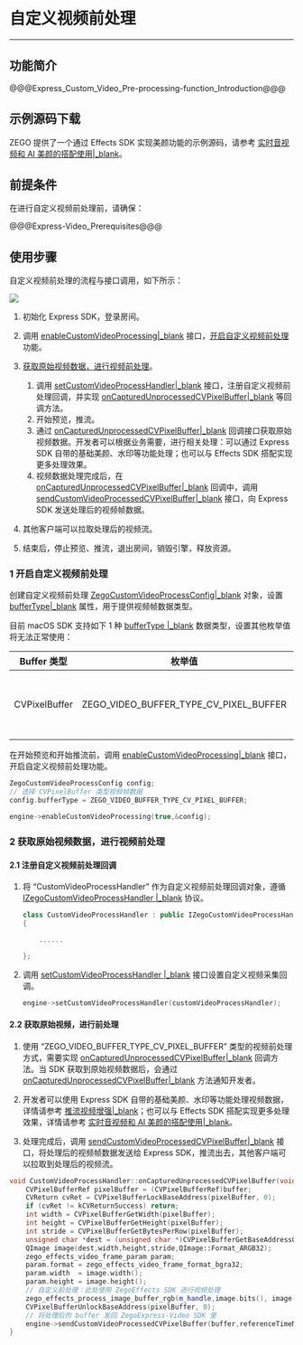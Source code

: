 <style>
table th:nth-of-type(1) {width: 20%;}
table {width: 100%;}
</style>

# 自定义视频前处理

- - -

## 功能简介

@@@Express_Custom_Video_Pre-processing-function_Introduction@@@


## 示例源码下载

ZEGO 提供了一个通过 Effects SDK 实现美颜功能的示例源码，请参考 [实时音视频和 AI 美颜的搭配使用\|_blank](#11691)。

## 前提条件

在进行自定义视频前处理前，请确保：

@@@Express-Video_Prerequisites@@@

## 使用步骤

自定义视频前处理的流程与接口调用，如下所示： 

<img src="/Pics/Common/ZegoExpressEngine/custom_video_process_mac_new.png">

1. 初始化 Express SDK，登录房间。

2. 调用 [enableCustomVideoProcessing\|_blank](@enableCustomVideoProcessing) 接口，[开启自定义视频前处理](11761#4_1) 功能。

3. [获取原始视频数据，进行视频前处理](11761#4_2)。

    1. 调用 [setCustomVideoProcessHandler\|_blank](@setCustomVideoProcessHandler) 接口，注册自定义视频前处理回调，并实现 [onCapturedUnprocessedCVPixelBuffer\|_blank](@onCapturedUnprocessedCVPixelBuffer) 等回调方法。
    2. 开始预览，推流。
    3. 通过 [onCapturedUnprocessedCVPixelBuffer\|_blank](@onCapturedUnprocessedCVPixelBuffer) 回调接口获取原始视频数据。开发者可以根据业务需要，进行相关处理：可以通过 Express SDK 自带的基础美颜、水印等功能处理；也可以与 Effects SDK 搭配实现更多处理效果。
    4. 视频数据处理完成后，在 [onCapturedUnprocessedCVPixelBuffer\|_blank](@onCapturedUnprocessedCVPixelBuffer) 回调中，调用 [sendCustomVideoProcessedCVPixelBuffer\|_blank](@sendCustomVideoProcessedCVPixelBuffer) 接口，向 Express SDK 发送处理后的视频帧数据。

4. 其他客户端可以拉取处理后的视频流。
5. 结束后，停止预览、推流，退出房间，销毁引擎，释放资源。

### 1 开启自定义视频前处理

创建自定义视频前处理 [ZegoCustomVideoProcessConfig\|_blank](@-ZegoCustomVideoProcessConfig) 对象，设置 [bufferType\|_blank](@bufferType) 属性，用于提供视频帧数据类型。

目前 macOS SDK 支持如下 1 种 [bufferType \|_blank](@-ZegoVideoBufferType) 数据类型，设置其他枚举值将无法正常使用：

| Buffer 类型 | 枚举值|说明 |
|-----|------|-----|
| CVPixelBuffer | ZEGO_VIDEO_BUFFER_TYPE_CV_PIXEL_BUFFER |表示 CVPixelBufferRef 类型的原始视频数据，格式为 BGRA32。|

在开始预览和开始推流前，调用 [enableCustomVideoProcessing\|_blank](@enableCustomVideoProcessing) 接口，开启自定义视频前处理功能。

```c++
ZegoCustomVideoProcessConfig config;
// 选择 CVPixelBuffer 类型视频帧数据
config.bufferType = ZEGO_VIDEO_BUFFER_TYPE_CV_PIXEL_BUFFER;

engine->enableCustomVideoProcessing(true,&config);
```

### 2 获取原始视频数据，进行视频前处理

#### 2.1 注册自定义视频前处理回调

1. 将 “CustomVideoProcessHandler” 作为自定义视频前处理回调对象，遵循 [IZegoCustomVideoProcessHandler \|_blank](@-IZegoCustomVideoProcessHandler) 协议。

    ```c++
    class CustomVideoProcessHandler : public IZegoCustomVideoProcessHandler
    {    

        ......

    };
    ```

2. 调用 [setCustomVideoProcessHandler \|_blank](@setCustomVideoProcessHandler) 接口设置自定义视频采集回调。

    ```c++
    engine->setCustomVideoProcessHandler(customVideoProcessHandler);
    ```

#### 2.2 获取原始视频，进行前处理

1. 使用 “ZEGO_VIDEO_BUFFER_TYPE_CV_PIXEL_BUFFER” 类型的视频前处理方式，需要实现 [onCapturedUnprocessedCVPixelBuffer\|_blank](@onCapturedUnprocessedCVPixelBuffer) 回调方法。当 SDK 获取到原始视频数据后，会通过 [onCapturedUnprocessedCVPixelBuffer\|_blank](@onCapturedUnprocessedCVPixelBuffer) 方法通知开发者。

2. 开发者可以使用 Express SDK 自带的基础美颜、水印等功能处理视频数据，详情请参考 [推流视频增强\|_blank](!Publish_Video_Enhanced)；也可以与 Effects SDK 搭配实现更多处理效果，详情请参考 [实时音视频和 AI 美颜的搭配使用\|_blank](#11691)。


3. 处理完成后，调用 [sendCustomVideoProcessedCVPixelBuffer\|_blank](@sendCustomVideoProcessedCVPixelBuffer) 接口，将处理后的视频帧数据发送给 Express SDK，推流出去，其他客户端可以拉取到处理后的视频流。

```c++
void CustomVideoProcessHandler::onCapturedUnprocessedCVPixelBuffer(void * buffer, unsigned long long referenceTimeMillisecond, ZegoPublishChannel channel) {
    CVPixelBufferRef pixelBuffer = (CVPixelBufferRef)buffer;
    CVReturn cvRet = CVPixelBufferLockBaseAddress(pixelBuffer, 0);
    if (cvRet != kCVReturnSuccess) return;
    int width = CVPixelBufferGetWidth(pixelBuffer);
    int height = CVPixelBufferGetHeight(pixelBuffer);
    int stride = CVPixelBufferGetBytesPerRow(pixelBuffer);
    unsigned char *dest = (unsigned char *)CVPixelBufferGetBaseAddressOfPlane(pixelBuffer, 0);
    QImage image(dest,width,height,stride,QImage::Format_ARGB32);
    zego_effects_video_frame_param param;
    param.format = zego_effects_video_frame_format_bgra32;
    param.width  = image.width();
    param.height = image.height();
    // 自定义前处理：此处使用 ZegoEffects SDK 进行视频处理
    zego_effects_process_image_buffer_rgb(m_handle,image.bits(), image.bytesPerLine() * image.height(),param);
    CVPixelBufferUnlockBaseAddress(pixelBuffer, 0);
    // 将处理后的 buffer 发回 ZegoExpress-Video SDK 里
    engine->sendCustomVideoProcessedCVPixelBuffer(buffer,referenceTimeMillisecond,channel);
}
```
